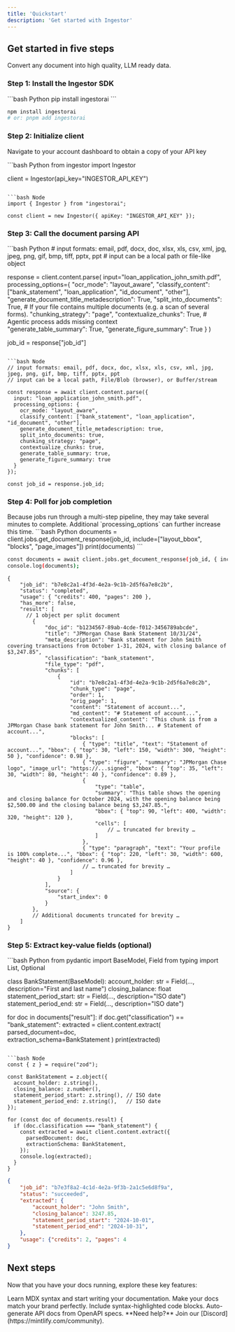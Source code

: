 ```yaml
---
title: 'Quickstart'
description: 'Get started with Ingestor'
---
```


## Get started in five steps

Convert any document into high quality, LLM ready data.


### Step 1: Install the Ingestor SDK 

<CodeGroup>
  ```bash Python
  pip install ingestorai
  ```

  ```bash Node
  npm install ingestorai
  # or: pnpm add ingestorai
  ```
</CodeGroup>


### Step 2: Initialize client

Navigate to your account dashboard to obtain a copy of your API key

<CodeGroup>
  ```bash Python
  from ingestor import Ingestor

  client = Ingestor(api_key="INGESTOR_API_KEY")
  ```

  ```bash Node
  import { Ingestor } from "ingestorai";

  const client = new Ingestor({ apiKey: "INGESTOR_API_KEY" });
  ```
</CodeGroup>


### Step 3: Call the document parsing API

<CodeGroup>
  ```bash Python
  # input formats: email, pdf, docx, doc, xlsx, xls, csv, xml, jpg, jpeg, png, gif, bmp, tiff, pptx, ppt
  # input can be a local path or file-like object

  response = client.content.parse(
      input="loan_application_john_smith.pdf",  
      processing_options={
          "ocr_mode": "layout_aware",
          "classify_content": ["bank_statement", "loan_application", "id_document", "other"], 
          "generate_document_title_metadescription": True,
          "split_into_documents": True, # If your file contains multiple documents (e.g. a scan of several forms).
          "chunking_strategy": "page",
          "contextualize_chunks": True, # Agentic process adds missing context            
          "generate_table_summary": True, 
          "generate_figure_summary": True
      }
  )

  job_id = response["job_id"]
  ```

  ```bash Node
  // input formats: email, pdf, docx, doc, xlsx, xls, csv, xml, jpg, jpeg, png, gif, bmp, tiff, pptx, ppt
  // input can be a local path, File/Blob (browser), or Buffer/stream

  const response = await client.content.parse({
    input: "loan_application_john_smith.pdf",
    processing_options: {
      ocr_mode: "layout_aware",
      classify_content: ["bank_statement", "loan_application", "id_document", "other"],
      generate_document_title_metadescription: true,
      split_into_documents: true,
      chunking_strategy: "page",
      contextualize_chunks: true,
      generate_table_summary: true,
      generate_figure_summary: true
    }
  });

  const job_id = response.job_id;
  ```
</CodeGroup>

### Step 4: Poll for job completion

<Info>
Because jobs run through a multi-step pipeline, they may take several minutes to complete. Additional `processing_options` can further increase this time.
</Info>

<CodeGroup>
  ```bash Python
  documents = client.jobs.get_document_response(job_id, include=["layout_bbox", "blocks", "page_images"])
  print(documents)
  ```

  ```bash Node
  const documents = await client.jobs.get_document_response(job_id, { include: ["layout_bbox", "blocks"] });
  console.log(documents);
  ```
</CodeGroup>

```jsonc response
{
    "job_id": "b7e8c2a1-4f3d-4e2a-9c1b-2d5f6a7e8c2b",
    "status": "completed",
    "usage": { "credits": 400, "pages": 200 },
    "has_more": false,
    "result": [
      // 1 object per split document
        {
            "doc_id": "b1234567-89ab-4cde-f012-3456789abcde",
            "title": "JPMorgan Chase Bank Statement 10/31/24",
            "meta_description": "Bank statement for John Smith covering transactions from October 1-31, 2024, with closing balance of $3,247.85",
            "classification": "bank_statement",
            "file_type": "pdf",
            "chunks": [
                {
                    "id": "b7e8c2a1-4f3d-4e2a-9c1b-2d5f6a7e8c2b",
                    "chunk_type": "page",
                    "order": 1,
                    "orig_page": 1,
                    "content": "Statement of account...",
                    "md_content": "# Statement of account...",
                    "contextualized_content": "This chunk is from a JPMorgan Chase bank statement for John Smith... # Statement of account...",
                    "blocks": [
                        { "type": "title", "text": "Statement of account...", "bbox": { "top": 30, "left": 150, "width": 300, "height": 50 }, "confidence": 0.98 },
                        { "type": "figure", "summary": "JPMorgan Chase logo", "image_url": "https://...signed", "bbox": { "top": 35, "left": 30, "width": 80, "height": 40 }, "confidence": 0.89 },
                        { 
                            "type": "table", 
                            "summary": "This table shows the opening and closing balance for October 2024, with the opening balance being $2,500.00 and the closing balance being $3,247.85.", 
                            "bbox": { "top": 90, "left": 400, "width": 320, "height": 120 }, 
                            "cells": [
                                // … truncated for brevity …
                            ] 
                        },
                        { "type": "paragraph", "text": "Your profile is 100% complete...", "bbox": { "top": 220, "left": 30, "width": 600, "height": 40 }, "confidence": 0.96 },
                        // … truncated for brevity …
                    ]
                }
            ],
            "source": {
                "start_index": 0
            }
        },
        // Additional documents truncated for brevity …
    ]
}
```

### Step 5: Extract key-value fields (optional)

<CodeGroup>
    ```bash Python
  from pydantic import BaseModel, Field
  from typing import List, Optional

  class BankStatement(BaseModel):
      account_holder: str = Field(..., description="First and last name")
      closing_balance: float
      statement_period_start: str = Field(..., description="ISO date")
      statement_period_end: str = Field(..., description="ISO date")

  for doc in documents["result"]:
      if doc.get("classification") == "bank_statement":
          extracted = client.content.extract(
              parsed_document=doc,   
              extraction_schema=BankStatement
          )
          print(extracted)
  ```

  ```bash Node
  const { z } = require("zod");

  const BankStatement = z.object({
    account_holder: z.string(),
    closing_balance: z.number(),
    statement_period_start: z.string(), // ISO date
    statement_period_end: z.string(),   // ISO date
  });

  for (const doc of documents.result) {
    if (doc.classification === "bank_statement") {
      const extracted = await client.content.extract({
        parsedDocument: doc,
        extractionSchema: BankStatement,
      });
      console.log(extracted);
    }
  }
  ```
</CodeGroup>

```json response
{
    "job_id": "b7e3f8a2-4c1d-4e2a-9f3b-2a1c5e6d8f9a",
    "status": "succeeded",
    "extracted": {
        "account_holder": "John Smith",
        "closing_balance": 3247.85,
        "statement_period_start": "2024-10-01",
        "statement_period_end": "2024-10-31",
    },
    "usage": {"credits": 2, "pages": 4
}
```


## Next steps

Now that you have your docs running, explore these key features:

<CardGroup cols={2}>

<Card title="Write Content" icon="pen-to-square" href="/essentials/markdown">
  Learn MDX syntax and start writing your documentation.
</Card>

<Card title="Customize style" icon="palette" href="/essentials/settings">
  Make your docs match your brand perfectly.
</Card>

<Card title="Add code examples" icon="square-code" href="/essentials/code">
  Include syntax-highlighted code blocks.
</Card>

<Card title="API documentation" icon="code" href="/api-reference/introduction">
  Auto-generate API docs from OpenAPI specs.
</Card>

</CardGroup>

<Note>
  **Need help?** Join our [Discord](https://mintlify.com/community).
</Note>
